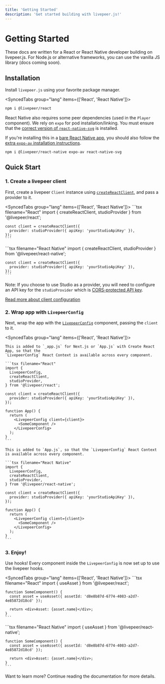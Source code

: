 ```yaml
---
title: 'Getting Started'
description: 'Get started building with livepeer.js!'
---
```



# Getting Started

<Callout>
  These docs are written for a React or React Native developer building on
  livepeer.js. For Node.js or alternative frameworks, you can use the vanilla JS
  library (docs coming soon).
</Callout>

## Installation

Install `livepeer.js` using your favorite package manager.

<SyncedTabs group="lang" items={['React', 'React Native']}>
  <SyncedTab>
```bash filename="React"
npm i @livepeer/react
```

  </SyncedTab>
  <SyncedTab>

React Native also requires some peer dependencies (used in the `Player` component).
We rely on `expo` for pod installation/linking. You must ensure that the [correct version of `react-native-svg`](https://github.com/software-mansion/react-native-svg#supported-react-native-versions)
is installed.

If you're installing this in a [bare React Native app](https://docs.expo.dev/introduction/managed-vs-bare/#bare-workflow),
you should also follow the [extra `expo-av` installation instructions](https://github.com/expo/expo/tree/sdk-47/packages/expo-av).

```bash filename="React Native"
npm i @livepeer/react-native expo-av react-native-svg
```

  </SyncedTab>

</SyncedTabs>

## Quick Start

### 1. Create a livepeer client

First, create a livepeer `Client` instance using [`createReactClient`](/react/client), and pass a provider to it.

<SyncedTabs group="lang" items={['React', 'React Native']}>
  <SyncedTab>
    ```tsx filename="React"
    import { createReactClient, studioProvider } from '@livepeer/react';

    const client = createReactClient({
      provider: studioProvider({ apiKey: 'yourStudioApiKey' }),
    });
    ```

  </SyncedTab>
  <SyncedTab>
    ```tsx filename="React Native"
    import { createReactClient, studioProvider } from '@livepeer/react-native';

    const client = createReactClient({
      provider: studioProvider({ apiKey: 'yourStudioApiKey' }),
    });
    ```

  </SyncedTab>
</SyncedTabs>

Note: If you choose to use Studio as a provider, you will need to configure an API key for the
`studioProvider` which is [CORS-protected API key](/react/providers/studio#apikey).

[Read more about client configuration](/react/client)

### 2. Wrap app with `LivepeerConfig`

Next, wrap the app with the [`LivepeerConfig`](/react/LivepeerConfig) component, passing the `client` to it.

<SyncedTabs group="lang" items={['React', 'React Native']}>
  <SyncedTab>

    This is added to `_app.js` for Next.js or `App.js` with Create React App, so that the
    `LivepeerConfig` React Context is available across every component.

    ```tsx filename="React"
    import {
      LivepeerConfig,
      createReactClient,
      studioProvider,
    } from '@livepeer/react';

    const client = createReactClient({
      provider: studioProvider({ apiKey: 'yourStudioApiKey' }),
    });

    function App() {
      return (
        <LivepeerConfig client={client}>
          <SomeComponent />
        </LivepeerConfig>
      );
    }
    ```

  </SyncedTab>
  <SyncedTab>

    This is added to `App.js`, so that the `LivepeerConfig` React Context is available across every component.

    ```tsx filename="React Native"
    import {
      LivepeerConfig,
      createReactClient,
      studioProvider,
    } from '@livepeer/react-native';

    const client = createReactClient({
      provider: studioProvider({ apiKey: 'yourStudioApiKey' }),
    });

    function App() {
      return (
        <LivepeerConfig client={client}>
          <SomeComponent />
        </LivepeerConfig>
      );
    }
    ```

  </SyncedTab>
</SyncedTabs>

### 3. Enjoy!

Use hooks! Every component inside the `LivepeerConfig` is now set up to use the livepeer hooks.

<SyncedTabs group="lang" items={['React', 'React Native']}>
  <SyncedTab>
    ```tsx filename="React"
    import { useAsset } from '@livepeer/react';

    function SomeComponent() {
      const asset = useAsset({ assetId: 'd8e8b87d-6774-4083-a2d7-4e85872d18cd' });

      return <div>Asset: {asset.name}</div>;
    }
    ```

  </SyncedTab>
  <SyncedTab>
    ```tsx filename="React Native"
    import { useAsset } from '@livepeer/react-native';

    function SomeComponent() {
      const asset = useAsset({ assetId: 'd8e8b87d-6774-4083-a2d7-4e85872d18cd' });

      return <div>Asset: {asset.name}</div>;
    }
    ```

  </SyncedTab>
</SyncedTabs>

Want to learn more? Continue reading the documentation for more details.
